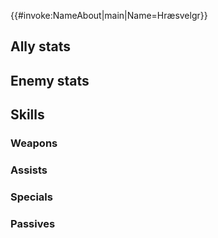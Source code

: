 {{#invoke:NameAbout|main|Name=Hræsvelgr}}{{HeroPage Tabs}}
{{Hero Infobox
|Name=Hræsvelgr
|Title=Quieting Blade
|Origin=Fire Emblem Heroes
|Person=Hræsvelgr
|Gender=F
|WeaponType=Blue Beast
|MoveType=Flying
|MythicEffect=Light
|MythicEffect2=Raiding Party Bonus
|BoostHP=5
|BoostAtk=3
|actorEN=Justine Lee
|actorJP=若山詩音
|artist=コザキユースケ
|additionDate=2024-01-09
|releaseDate=October 30, 2024
|cv1=0
|cv2=800200
|Properties=mythic,hat
|description=A member of Yggdrasill's Healing Hands who, though level-headed and stern, loves her family with unwavering devotion.
|TagID=フレスベルグ
|InternalID=1160
|EnemyInternalID=104
}}
==Ally stats==
{{Stats Page|noheader=1
|Lv1HP=18|Lv1ATK=10|Lv1SPD=9|Lv1DEF=10|Lv1RES=8
|GRHP=50|GRATK=80|GRSPD=90|GRDEF=60|GRRES=40
}}
==Enemy stats==
{{Stats Page/Enemy|noheader=1
|Lv1HP=18|Lv1ATK=11|Lv1SPD=7|Lv1DEF=10|Lv1RES=8
|GRHP=50|GRATK=75|GRSPD=90|GRDEF=55|GRRES=40
}}
==Skills==
===Weapons===
{{Weapons Table
|weapon1=Hatchling (Flier)
|weapon1Default=1
|weapon1Unlock=1
|weapon2=Fledgling (Flier)
|weapon2Default=2
|weapon2Unlock=2
|weapon3=Adult (Flier)
|weapon3Default=4
|weapon3Unlock=3
|weapon4=Quieting Claw
|weapon4Default=5
|weapon4Unlock=5
}}
===Assists===
{{Assists Table}}
===Specials===
{{Specials Table
|special1=Night Sky
|special1Default=4
|special1Unlock=3
|special2=Astra
|special2Unlock=4
|special3=Nimble Beast
|special3Unlock=5
}}
===Passives===
{{Passives Table
|passiveA1=Atk/Spd Form 1
|passiveA2=Atk/Spd Form 2
|passiveA3=Atk/Spd Form 3
|passiveA4=Atk/Spd Fortune
|passiveA1Unlock=2
|passiveA2Unlock=3
|passiveA3Unlock=4
|passiveA4Unlock=5
|passiveB1=S/D Near Trace 1
|passiveB2=S/D Near Trace 2
|passiveB3=S/D Near Trace 3
|passiveB4=S/D Near Trace 4
|passiveB1Unlock=2
|passiveB2Unlock=3
|passiveB3Unlock=4
|passiveB4Unlock=5
|passiveC1=Divine Talon
|passiveC1Unlock=5
}}
{{Heroes Navbox}}
{{Enemies Navbox}}